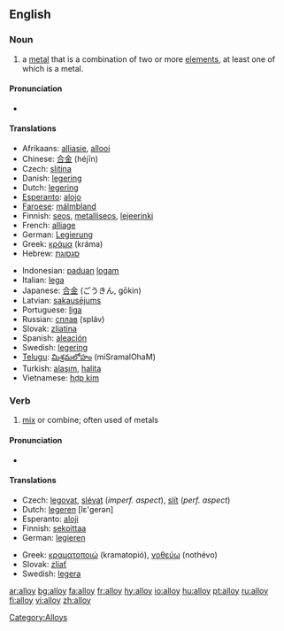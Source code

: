 ==English==
{{wikipedia}}
===Noun===
{{en-noun}}

#a [[metal]] that is a combination of two or more [[element]]s, at least one of which is a metal. 

====Pronunciation====
*{{IPA|/'ælɒj/}}

====Translations====
{{top}}
*Afrikaans: [[alliasie]], [[allooi]]
*Chinese: [[合金]] (héjīn)
*Czech: [[slitina]] {{f}}
*Danish: [[legering]] {{g|Danish}}
*Dutch: [[legering]] {{f}}
*[[Esperanto]]: [[alojo]]
*[[Faroese]]: [[málmbland]]
*Finnish: [[seos]], [[metalliseos]], [[lejeerinki]]
*French: [[alliage]] {{m}}
*German: [[Legierung]] {{f}}
*Greek: [[κράμα]] (kráma) {{n}}
*Hebrew: [[סגסוגת]] {{f}}
{{mid}}
*Indonesian: [[padu|paduan]] [[logam]]
*Italian: [[lega]] {{f}}
*Japanese: [[合金]] (ごうきん, gōkin)
*Latvian: [[sakausējums]] {{m}}
*Portuguese: [[liga]] {{f}}
*Russian: [[сплав]] (spláv) {{m}}
*Slovak: [[zliatina]] {{f}}
*Spanish: [[aleación]] {{f}}
*Swedish: [[legering]] {{c}}
*[[Telugu]]: [[మిశ్రమలోహం]] (miSramalOhaM)
*Turkish: [[alaşım]], [[halita]]
*Vietnamese: [[hợp kim]]
{{bottom}}

===Verb===
{{en-verb}}

# [[mix]] or combine; often used of metals

====Pronunciation====
*{{IPA|/æl'ɒj/}}

====Translations====
{{top}}
*Czech: [[legovat]], [[slévat]] (''imperf. aspect''), [[slít]] (''perf. aspect'')
*Dutch: [[legeren]] [lε'gerən]
*Esperanto: [[aloji]]
*Finnish: [[sekoittaa]]
*German: [[legieren]]
{{mid}}
*Greek: [[κραματοποιώ]] (kramatopió), [[νοθεύω]] (nothévo)
*Slovak: [[zliať]]
*Swedish: [[legera]]
{{bottom}}

[[Category:Alloys]]

[[ar:alloy]]
[[bg:alloy]]
[[fa:alloy]]
[[fr:alloy]]
[[hy:alloy]]
[[io:alloy]]
[[hu:alloy]]
[[pt:alloy]]
[[ru:alloy]]
[[fi:alloy]]
[[vi:alloy]]
[[zh:alloy]]